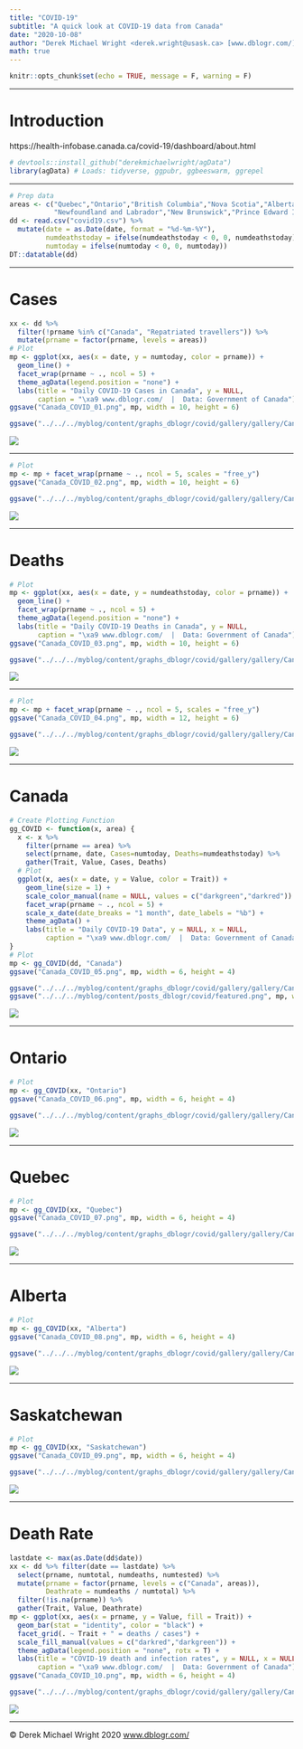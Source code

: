 ```yaml
---
title: "COVID-19"
subtitle: "A quick look at COVID-19 data from Canada"
date: "2020-10-08"
author: "Derek Michael Wright <derek.wright@usask.ca> [www.dblogr.com/](https://dblogr.com/) [-Image Gallery-](https://dblogr.com/graphs_academic/correlation_coefficients/)"
math: true
---
```


```r
knitr::opts_chunk$set(echo = TRUE, message = F, warning = F)
```

---

# Introduction

https://health-infobase.canada.ca/covid-19/dashboard/about.html

```r
# devtools::install_github("derekmichaelwright/agData")
library(agData) # Loads: tidyverse, ggpubr, ggbeeswarm, ggrepel
```

---

```r
# Prep data
areas <- c("Quebec","Ontario","British Columbia","Nova Scotia","Alberta","Saskatchewan","Manitoba",
           "Newfoundland and Labrador","New Brunswick","Prince Edward Island","Northwest Territories","Yukon","Nunavut")
dd <- read.csv("covid19.csv") %>%
  mutate(date = as.Date(date, format = "%d-%m-%Y"),
         numdeathstoday = ifelse(numdeathstoday < 0, 0, numdeathstoday),
         numtoday = ifelse(numtoday < 0, 0, numtoday))
DT::datatable(dd)
```

---

# Cases

```r
xx <- dd %>% 
  filter(!prname %in% c("Canada", "Repatriated travellers")) %>%
  mutate(prname = factor(prname, levels = areas))
# Plot
mp <- ggplot(xx, aes(x = date, y = numtoday, color = prname)) + 
  geom_line() + 
  facet_wrap(prname ~ ., ncol = 5) +
  theme_agData(legend.position = "none") +
  labs(title = "Daily COVID-19 Cases in Canada", y = NULL,
       caption = "\xa9 www.dblogr.com/  |  Data: Government of Canada")
ggsave("Canada_COVID_01.png", mp, width = 10, height = 6)
```

```r
ggsave("../../../myblog/content/graphs_dblogr/covid/gallery/gallery/Canada_COVID_01.png", mp, width = 10, height = 6)
```

![](Canada_COVID_01.png)

---

```r
# Plot
mp <- mp + facet_wrap(prname ~ ., ncol = 5, scales = "free_y") 
ggsave("Canada_COVID_02.png", mp, width = 10, height = 6)
```

```r
ggsave("../../../myblog/content/graphs_dblogr/covid/gallery/gallery/Canada_COVID_02.png", mp, width = 10, height = 6)
```

![](Canada_COVID_02.png)

---

# Deaths

```r
# Plot
mp <- ggplot(xx, aes(x = date, y = numdeathstoday, color = prname)) + 
  geom_line() + 
  facet_wrap(prname ~ ., ncol = 5) +
  theme_agData(legend.position = "none") +
  labs(title = "Daily COVID-19 Deaths in Canada", y = NULL,
       caption = "\xa9 www.dblogr.com/  |  Data: Government of Canada")
ggsave("Canada_COVID_03.png", mp, width = 10, height = 6)
```

```r
ggsave("../../../myblog/content/graphs_dblogr/covid/gallery/gallery/Canada_COVID_03.png", mp, width = 10, height = 6)
```

![](Canada_COVID_03.png)

---

```r
# Plot
mp <- mp + facet_wrap(prname ~ ., ncol = 5, scales = "free_y") 
ggsave("Canada_COVID_04.png", mp, width = 12, height = 6)
```

```r
ggsave("../../../myblog/content/graphs_dblogr/covid/gallery/gallery/Canada_COVID_04.png", mp, width = 12, height = 6)
```

![](Canada_COVID_04.png)

---

# Canada

```r
# Create Plotting Function
gg_COVID <- function(x, area) {
  x <- x %>% 
    filter(prname == area) %>% 
    select(prname, date, Cases=numtoday, Deaths=numdeathstoday) %>%
    gather(Trait, Value, Cases, Deaths)
  # Plot
  ggplot(x, aes(x = date, y = Value, color = Trait)) + 
    geom_line(size = 1) + 
    scale_color_manual(name = NULL, values = c("darkgreen","darkred")) +
    facet_wrap(prname ~ ., ncol = 5) +
    scale_x_date(date_breaks = "1 month", date_labels = "%b") +
    theme_agData() +
    labs(title = "Daily COVID-19 Data", y = NULL, x = NULL,
         caption = "\xa9 www.dblogr.com/  |  Data: Government of Canada")
}
# Plot
mp <- gg_COVID(dd, "Canada")
ggsave("Canada_COVID_05.png", mp, width = 6, height = 4)
```

```r
ggsave("../../../myblog/content/graphs_dblogr/covid/gallery/gallery/Canada_COVID_05.png", mp, width = 6, height = 4)
ggsave("../../../myblog/content/posts_dblogr/covid/featured.png", mp, width = 6, height = 4)
```

![](Canada_COVID_05.png)

---

# Ontario

```r
# Plot
mp <- gg_COVID(xx, "Ontario")
ggsave("Canada_COVID_06.png", mp, width = 6, height = 4)
```

```r
ggsave("../../../myblog/content/graphs_dblogr/covid/gallery/gallery/Canada_COVID_06.png", mp, width = 6, height = 4)
```

![](Canada_COVID_06.png)

---

# Quebec

```r
# Plot
mp <- gg_COVID(xx, "Quebec")
ggsave("Canada_COVID_07.png", mp, width = 6, height = 4)
```

```r
ggsave("../../../myblog/content/graphs_dblogr/covid/gallery/gallery/Canada_COVID_07.png", mp, width = 6, height = 4)
```

![](Canada_COVID_07.png)

---

# Alberta

```r
# Plot
mp <- gg_COVID(xx, "Alberta")
ggsave("Canada_COVID_08.png", mp, width = 6, height = 4)
```

```r
ggsave("../../../myblog/content/graphs_dblogr/covid/gallery/gallery/Canada_COVID_08.png", mp, width = 6, height = 4)
```

![](Canada_COVID_08.png)

---

# Saskatchewan

```r
# Plot
mp <- gg_COVID(xx, "Saskatchewan")
ggsave("Canada_COVID_09.png", mp, width = 6, height = 4)
```

```r
ggsave("../../../myblog/content/graphs_dblogr/covid/gallery/gallery/Canada_COVID_09.png", mp, width = 6, height = 4)
```

![](Canada_COVID_09.png)

---

# Death Rate

```r
lastdate <- max(as.Date(dd$date))
xx <- dd %>% filter(date == lastdate) %>%
  select(prname, numtotal, numdeaths, numtested) %>%
  mutate(prname = factor(prname, levels = c("Canada", areas)),
         Deathrate = numdeaths / numtotal) %>%
  filter(!is.na(prname)) %>%
  gather(Trait, Value, Deathrate)
mp <- ggplot(xx, aes(x = prname, y = Value, fill = Trait)) +
  geom_bar(stat = "identity", color = "black") +
  facet_grid(. ~ Trait + " = deaths / cases") +
  scale_fill_manual(values = c("darkred","darkgreen")) +
  theme_agData(legend.position = "none", rotx = T) +
  labs(title = "COVID-19 death and infection rates", y = NULL, x = NULL,
       caption = "\xa9 www.dblogr.com/  |  Data: Government of Canada")
ggsave("Canada_COVID_10.png", mp, width = 6, height = 4)
```

```r
ggsave("../../../myblog/content/graphs_dblogr/covid/gallery/gallery/Canada_COVID_10.png", mp, width = 6, height = 4)
```

![](Canada_COVID_10.png)

---

&copy; Derek Michael Wright 2020 [www.dblogr.com/](https://dblogr.netlify.com/)